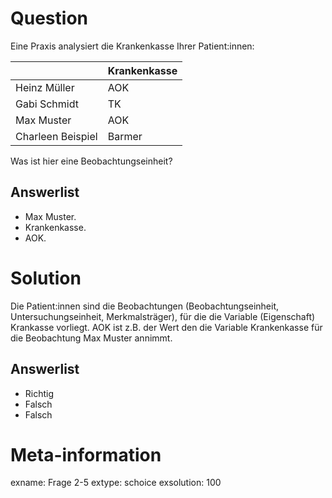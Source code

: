 Question
========

Eine Praxis analysiert die Krankenkasse Ihrer Patient:innen:

|                   | Krankenkasse |
|-------------------|--------------|
| Heinz Müller      | AOK          |
| Gabi Schmidt      | TK           |
| Max Muster        | AOK          |
| Charleen Beispiel | Barmer       |

Was ist hier eine Beobachtungseinheit?

Answerlist
----------

- Max Muster.
- Krankenkasse.
- AOK.

Solution
========

Die Patient:innen sind die Beobachtungen (Beobachtungseinheit, Untersuchungseinheit, Merkmalsträger), für die die Variable (Eigenschaft) Krankasse vorliegt. AOK ist z.B. der Wert den die Variable Krankenkasse für die Beobachtung Max Muster annimmt.



Answerlist
----------
-   Richtig
-   Falsch
-   Falsch


Meta-information
================
exname: Frage 2-5 
extype: schoice 
exsolution: 100
